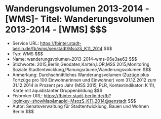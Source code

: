 # Wanderungsvolumen 2013-2014 - [WMS]- Titel: Wanderungsvolumen 2013-2014 - [WMS] $$$
- Service URL: https://fbinter.stadt-berlin.de/fb/wms/senstadt/MsozS_K11_2014 $$$
- Typ: WMS $$$
- Name: wanderungsvolumen-2013-2014-wms-96e3ae62 $$$
- Stichworte: 2015,Berlin,Geodaten,Karten,LOR,MSS 2015,Monitoring Soziale Stadtentwicklung,Planungsräume,Wanderungsvolumen $$$
- Anmerkung: Durchschnittliches Wanderungsvolumen (Zuzüge plus Fortzüge pro 100 Einwohnerinnen und Einwohner) vom 31.12.2012 zum 31.12.2014 in Prozent pro Jahr (MSS 2015, PLR, Kontextindikator: K 11), Karte mit äquidistanter Gruppenbildung $$$
- Fisbroker URL: https://fbinter.stadt-berlin.de/fb?loginkey=showMap&mapId=MsozS_K11_2014@senstadt $$$
- Autor: Senatsverwaltung für Stadtentwicklung, Bauen und Wohnen Berlin $$$
